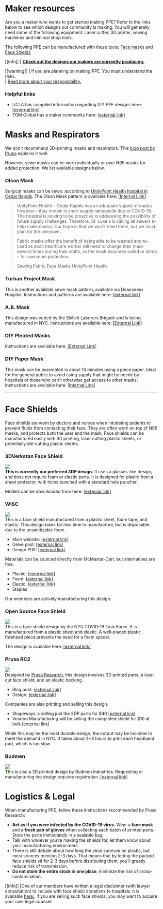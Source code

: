 
# Maker resources

Are you a maker who wants to get started making PPE? Refer to the links below to see which designs out community is making. You will generally need some of the following equipment: Laser cutter, 3D printer, sewing machines and minimal shop tools.

The following PPE can be manufactured with these tools: [Face masks](#masks-and-respirators) and [Face Shields](#face-shields)

[[info]]
| **[Check out the designs our makers are currently producing.](#in-use)**

[[warning]]
| If you are planning on making PPE. You must understand the risks.<br/>
| [Read more about your responsibility.](#logistics--legal)

### Helpful links

- UCLA has compiled information regarding DIY PPE designs here: [\[external link\]](https://docs.library.ucla.edu/display/LSD/COVID-19+Response%3A+3D+Printing+PPE+Equipment)
- TOM Global has a maker community here: [\[external link\]](https://tomglobal.org/community?id=5e73198894711e10b13ebe3b)

<div id="in-use" className="bg-gray-50 rounded-lg">
  <Products />
</div>

# Masks and Respirators

We don't recommend 3D-printing masks and respirators. This [blog post by Prusa](https://blog.prusaprinters.org/from-design-to-mass-3d-printing-of-medical-shields-in-three-days/) explains it well.

However, sewn masks can be worn individually or over N95 masks for added protection. We list available designs below.

### Olson Mask

Surgical masks can be sewn, according to [UnityPoint Health hospital in Cedar Rapids](https://webcache.googleusercontent.com/search?q=cache:tbxilmN4LPcJ:https://www.unitypoint.org/cedarrapids/sewing-surgical-masks.aspx+&cd=1&hl=en&ct=clnk&gl=us). The Olson Mask pattern is available here: [\[Internal Link\]](/pdf/OlsonMask_wPattern_v3.pdf)

> UnityPoint Health – Cedar Rapids has an adequate supply of masks however – they remain in short supply nationwide due to COVID-19. The hospital is looking to be proactive in addressing the possibility of future supply challenges. Therefore, St. Luke's is calling all sewers to help make masks. Our hope is that we won't need them, but we must plan for the unknown.
>
> Fabric masks offer the benefit of being able to be washed and re-used as each healthcare worker will need to change their mask several times during their shifts, as the mask becomes soiled or damp – for maximum protection.
>
> Sewing Fabric Face Masks UnityPoint Health

### Turban Project Mask

This is another available sewn mask pattern, available via Deaconess Hospital. Instructions and patterns are available here: [\[external link\]](https://www.deaconess.com/How-to-make-a-Face-Mask)

### A.B. Mask

This design was vetted by the Skilled Laborers Brigade and is being manufactured in NYC. Instructions are available here: [\[External Link\]](https://www.instructables.com/id/AB-Mask-for-a-Nurse-by-a-Nurse/)

### DIY Pleated Masks

Instructions are available here: [\[External Link\]](https://www.project-cloth-masks.com/)

### DIY Paper Mask

This mask can be assembled in about 10 minutes using a piece paper. Ideal for the general public to avoid using supply that might be neede by hospitals or those who can't otherwise get access to other masks. Instructions are available here: [\[Internal Link\]](/pdf/Face_Mask_DIY_V2.4_JP_Leconte_PaperPaul.pdf)

---

# Face Shields

Face shields are worn by doctors and nurses when intubating patients to prevent fluids from contacting their face. They are often worn on top of N95 masks, and protects both the user and the mask. Face shields can be manufactured easily with 3D printing, laser cutting plastic sheets, or potentially die-cutting plastic sheets.

### 3DVerkstan Face Shield

![](/img/verkstan.jpg)  
**This is currently our preferred 3DP design.** It uses a glasses-like design, and does not require foam or elastic parts. It is designed for plastic from a sheet protector, with holes punched with a standard hole puncher.

Models can be downloaded from here: [\[external link\]](https://3dverkstan.se/protective-visor/protective-visor-versions/)

### WISC

![](/img/wisc.jpg)  
This is a face shield manufactured from a plastic sheet, foam tape, and elastic. This design takes far less time to manufacture, but is disposable due to the unsanitizable foam.

- Main website: [\[external link\]](https://making.engr.wisc.edu/shield)
- Delve post: [\[external link\]](https://www.delve.com/insights/face-shield-designs-to-fill-the-gap)
- Design PDF: [\[external link\]](https://www.delve.com//documents/OPEN-SOURCE-FACE-SHIELD-DRAWING-v1.PDF)

Materials can be sourced directly from McMaster-Carr, but alternatives are fine.

- Plastic: [\[external link\]](https://www.mcmaster.com/8567k64)
- Foam: [\[external link\]](https://www.mcmaster.com/8614k84)
- Elastic: [\[external link\]](https://www.mcmaster.com/88225K68)
- Staples

Our members are actively manufacturing this design.

### Open Source Face Shield

![](/img/nyu.png)  
This is a face shield design by the NYU COVID-19 Task Force. It is manufactured from a plastic sheet and elastic. A well-placed plastic forehead piece prevents the need for a foam spacer.

The design is available here: [\[external link\]](https://open-face-ppe.now.sh/)

### Prusa RC2

![](/img/prusa.jpg)  
Designed by [Prusa Research](https://www.prusa3d.com/), this design involves 3D printed parts, a laser cut face shield, and an elastic backing.

- Blog post: [\[external link\]](https://blog.prusaprinters.org/from-design-to-mass-3d-printing-of-medical-shields-in-three-days/)
- Design: [\[external link\]](https://www.prusaprinters.org/prints/25857-prusa-protective-face-shield-rc2)

Companies are also printing and selling this design.

- Shapeways is selling just the 3DP parts for \$40 [\[external link\]](https://business.shapeways.com/covid19)
- Voodoo Manufacturing will be selling the completed shield for \$10 at bulk [\[external link\]](https://combatingcovid.com/)

While this may be the most durable design, the output may be too slow to meet the demand in NYC. It takes about 2~3 hours to print each headband part, which is too slow.

### Budmen

![](/img/budmen.jpeg)  
This is also a 3D printed design by Budmen Industries. Requesting or manufacturing the design requires registration. [\[external link\]](https://budmen.com/)


# Logistics & Legal

When manufacturing PPE, follow these instructions recommended by Prusa Research:

- **Act as if you were infected by the COVID-19 virus.** Wear a **face mask** and a **fresh pair of gloves** when collecting each batch of printed parts. Store the parts immediately in a sealable bag.
- Talk with whoever you’re making the shields for, let them know about your manufacturing environment.
- There is still debate about how long the virus survives on plastic, but most sources mention 2-3 days. That means that by letting the packed face shields sit for 2-3 days before distributing them, you’ll greatly reduce risk of transmission.
- **Do not store the entire stock in one place**, minimize the risk of cross-contamination.

[[info]]
|One of our members have written a legal disclaimer (with lawyer consultation) to include with face shield donations to hospitals. It is available [here:](/pdf/Face_Shield_Disclaimer.pdf). If you are selling such face shields, you may want to acquire your own legal counsel.
